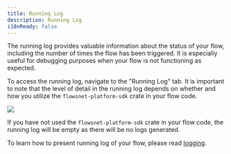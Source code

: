 ```yaml
---
title: Running Log
description: Running Log
i18nReady: false
---
```


The running log provides valuable information about the status of your flow, including the number of times the flow has been triggered. It is especially useful for debugging purposes when your flow is not functioning as expected.

To access the running log, navigate to the "Running Log" tab. It is important to note that the level of detail in the running log depends on whether and how you utilize the `flowsnet-platform-sdk` crate in your flow code. 

![](/assests/flows-log-01.png)

If you have not used the `flowsnet-platform-sdk` crate in your flow code, the running log will be empty as there will be no logs generated.

To learn how to present running log of your flow, please read [logging](/docs/integrations/platform-sdk-features/logging.md).